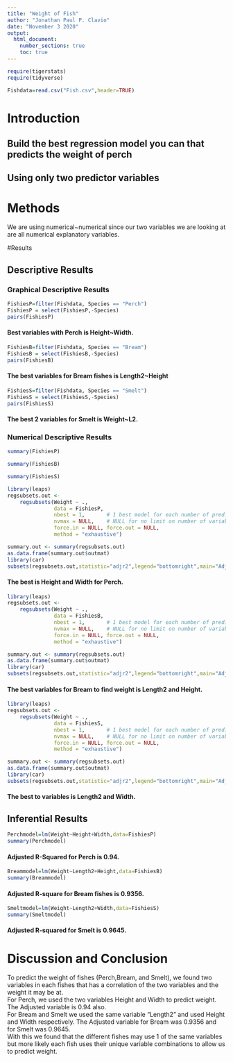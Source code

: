 ```yaml
---
title: "Weight of Fish"
author: "Jonathan Paul P. Clavio"
date: "November 3 2020"
output: 
  html_document:
    number_sections: true
    toc: true
---
```



```r
require(tigerstats)
require(tidyverse)
```

```r
Fishdata=read.csv("Fish.csv",header=TRUE)
```






# Introduction

<!--In this section you explain what you are trying to show.  Where did the data come from?  What is the research or other question you are trying to answer?!-->

## Build the best regression model you can that predicts the weight of perch
## Using only two predictor variables  


# Methods

<!--Decide on your methods:  use "variable analysis" or other appropriate descriptors.  Make sure to choose at least one graphical method and at least one numerical method.!-->

We are using numerical~numerical since our two variables we are looking at are all numerical explanatory variables.

#Results

<!--Divide this section into two sub-sections:  One for your descriptive  results and one for your inferential results.!-->

## Descriptive Results

### Graphical Descriptive Results

```r
FishiesP=filter(Fishdata, Species == "Perch")
FishiesP = select(FishiesP,-Species)
pairs(FishiesP)
```


#### Best variables with Perch is Height~Width.  


```r
FishiesB=filter(Fishdata, Species == "Bream")
FishiesB = select(FishiesB,-Species)
pairs(FishiesB)
```


#### The best variables for Bream fishes is Length2~Height  

```r
FishiesS=filter(Fishdata, Species == "Smelt")
FishiesS = select(FishiesS,-Species)
pairs(FishiesS)
```


#### The best 2 variables for Smelt is Weight~L2.  

<!--Graphical results here.  Make sure to show your code.  Provide appropriate labels for axes, giving units if possible, and provide a good title for the graph, too.  Use the graphical results to describe the patterns if any that exist in the data as focused toward the research question!-->

### Numerical Descriptive Results

```r
summary(FishiesP)
```


```r
summary(FishiesB)
```

```r
summary(FishiesS)
```


```r
library(leaps)
regsubsets.out <-
    regsubsets(Weight ~ .,
               data = FishiesP,
               nbest = 1,       # 1 best model for each number of predictors
               nvmax = NULL,    # NULL for no limit on number of variables
               force.in = NULL, force.out = NULL,
               method = "exhaustive")

summary.out <- summary(regsubsets.out)
as.data.frame(summary.out$outmat)
library(car)
subsets(regsubsets.out,statistic="adjr2",legend="bottomright",main="Adjusted R^2")
```


#### The best is Height and Width for Perch.  


```r
library(leaps)
regsubsets.out <-
    regsubsets(Weight ~ .,
               data = FishiesB,
               nbest = 1,       # 1 best model for each number of predictors
               nvmax = NULL,    # NULL for no limit on number of variables
               force.in = NULL, force.out = NULL,
               method = "exhaustive")

summary.out <- summary(regsubsets.out)
as.data.frame(summary.out$outmat)
library(car)
subsets(regsubsets.out,statistic="adjr2",legend="bottomright",main="Adjusted R^2")
```


#### The best variables for Bream to find weight is Length2 and Height.  

```r
library(leaps)
regsubsets.out <-
    regsubsets(Weight ~ .,
               data = FishiesS,
               nbest = 1,       # 1 best model for each number of predictors
               nvmax = NULL,    # NULL for no limit on number of variables
               force.in = NULL, force.out = NULL,
               method = "exhaustive")

summary.out <- summary(regsubsets.out)
as.data.frame(summary.out$outmat)
library(car)
subsets(regsubsets.out,statistic="adjr2",legend="bottomright",main="Adjusted R^2")
```


#### The best to variables is Length2 and Width.  
 
<!--Numerical results go here. Use the numerical results to describe the patterns if any that exist in the data as focused toward the research question!-->

## Inferential Results

```r
Perchmodel=lm(Weight~Height+Width,data=FishiesP)
summary(Perchmodel)
```

#### Adjusted R-Squared for Perch is 0.94.    

```r
Breammodel=lm(Weight~Length2+Height,data=FishiesB)
summary(Breammodel)
```

#### Adjusted R-square for Bream fishes is 0.9356.  


```r
Smeltmodel=lm(Weight~Length2+Width,data=FishiesS)
summary(Smeltmodel)
```

#### Adjusted R-squared for Smelt is 0.9645.  


<!--State hypothesis clearly.  Make sure your discussion of the inferential test covers all the aspects that the test output produces, such as test statistic, p-value etc.  Make a decision about the null hypothesis, explain the assumptions on which the selected test/procedure was based, and why the chosen procedure satisfys the assumptions and is appropriate to answer the research question!-->

# Discussion and Conclusion

<!--Discussion and conclusion here.  If you found a relationship be sure to consider whether the relationship occurs because one of the variables causes the other, or whether they perhasps are related for some other reason.  Watch the chapter 6 videos from the GeorgeTown videos collection.!-->

To predict the weight of fishes (Perch,Bream, and Smelt), we found two variables in each fishes that has a correlation of the two variables and the weight it may be at.  
For Perch, we used the two variables Height and Width to predict weight. The Adjusted variable is 0.94 also.  
For Bream and Smelt we used the same variable "Length2" and used Height and Width respectively. The Adjusted variable for Bream was 0.9356 and for Smelt was 0.9645.  
With this we found that the different fishes may use 1 of the same variables but more likely each fish uses their unique variable combinations to allow us to predict weight.  